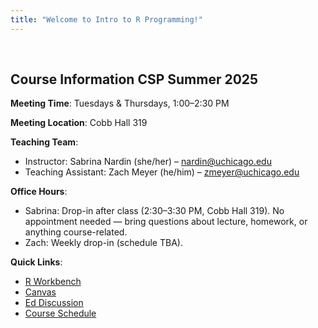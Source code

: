 ```yaml
---
title: "Welcome to Intro to R Programming!"
---
```


<br>

## Course Information CSP Summer 2025

**Meeting Time**: Tuesdays & Thursdays, 1:00–2:30 PM  

**Meeting Location**: Cobb Hall 319  

**Teaching Team**:  

- Instructor: Sabrina Nardin (she/her) – [nardin@uchicago.edu](mailto:nardin@uchicago.edu)  
- Teaching Assistant: Zach Meyer (he/him) – [zmeyer@uchicago.edu](mailto:zmeyer@uchicago.edu)


**Office Hours**:  

- Sabrina: Drop-in after class (2:30–3:30 PM, Cobb Hall 319). No appointment needed — bring questions about lecture, homework, or anything course-related.  
- Zach: Weekly drop-in (schedule TBA).


**Quick Links**:  

- [R Workbench](https://macss-r.uchicago.edu/)  
- [Canvas](https://canvas.uchicago.edu/courses/64478)  
- [Ed Discussion](https://edstem.org/us/courses/80087/discussion/6784452)
- [Course Schedule](https://docs.google.com/spreadsheets/d/1CmuUXTp0uvhAVk3mmOQMEfb8BjdR-I36/edit?usp=sharing&ouid=112534119211880791899&rtpof=true&sd=true)

